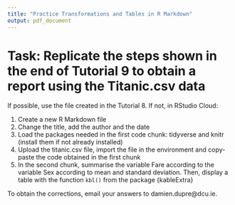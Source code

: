 ```yaml
---
title: "Practice Transformations and Tables in R Markdown"
output: pdf_document
---
```


# Task: Replicate the steps shown in the end of Tutorial 9 to obtain a report using the Titanic.csv data

If possible, use the file created in the Tutorial 8. If not, in RStudio Cloud:

1. Create a new R Markdown file
2. Change the title, add the author and the date
3. Load the packages needed in the first code chunk: tidyverse and knitr (install them if not already installed)
4. Upload the titanic.csv file, import the file in the environment and copy-paste the code obtained in the first chunk
5. In the second chunk, summarise the variable Fare according to the variable Sex according to mean and standard deviation. Then, display a table with the function `kbl()` from the package {kableExtra}


To obtain the corrections, email your answers to damien.dupre@dcu.ie.